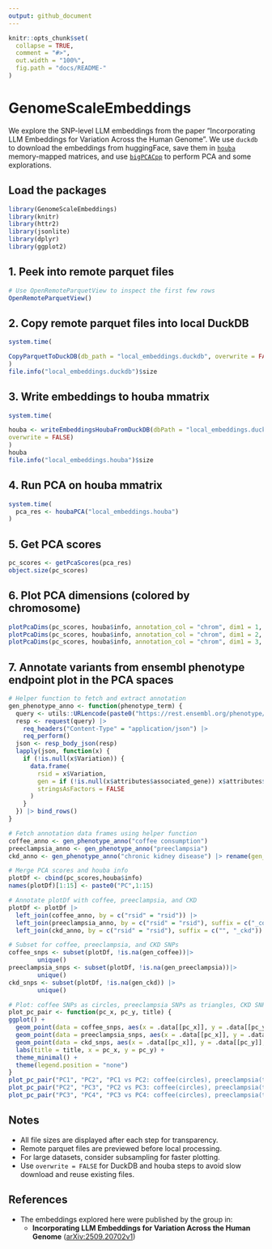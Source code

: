 ```yaml
---
output: github_document
---
```


```r
knitr::opts_chunk$set(
  collapse = TRUE,
  comment = "#>",
  out.width = "100%",
  fig.path = "docs/README-"
)
```

# GenomeScaleEmbeddings

We explore the SNP-level LLM embeddings from the paper "Incorporating LLM Embeddings for Variation Across the Human Genome".
We use `duckdb` to download the embeddings from huggingFace, save them in [`houba`](https://github.com/HervePerdry/houba) memory-mapped matrices, and use [`bigPCACpp`](https://github.com/fbertran/bigPCAcpp/) to perform PCA and some explorations.

## Load the packages

```r
library(GenomeScaleEmbeddings)
library(knitr)
library(httr2)
library(jsonlite)
library(dplyr)
library(ggplot2)
```

## 1. Peek into remote parquet files

```r
# Use OpenRemoteParquetView to inspect the first few rows
OpenRemoteParquetView()
```

## 2. Copy remote parquet files into local DuckDB

```r
system.time(

CopyParquetToDuckDB(db_path = "local_embeddings.duckdb", overwrite = FALSE)
)
file.info("local_embeddings.duckdb")$size
```

## 3. Write embeddings to houba mmatrix

```r
system.time(

houba <- writeEmbeddingsHoubaFromDuckDB(dbPath = "local_embeddings.duckdb", 
overwrite = FALSE)
)
houba
file.info("local_embeddings.houba")$size
```

## 4. Run PCA on houba mmatrix

```r
system.time(
  pca_res <- houbaPCA("local_embeddings.houba")
)
```

## 5. Get PCA scores

```r
pc_scores <- getPcaScores(pca_res)
object.size(pc_scores)
```

## 6. Plot PCA dimensions (colored by chromosome)

```r
plotPcaDims(pc_scores, houba$info, annotation_col = "chrom", dim1 = 1, dim2 = 2)
plotPcaDims(pc_scores, houba$info, annotation_col = "chrom", dim1 = 2, dim2 = 3)
plotPcaDims(pc_scores, houba$info, annotation_col = "chrom", dim1 = 3, dim2 = 4)
```

## 7. Annotate variants  from ensembl phenotype endpoint plot in the PCA spaces

```r
# Helper function to fetch and extract annotation
gen_phenotype_anno <- function(phenotype_term) {
  query <- utils::URLencode(paste0("https://rest.ensembl.org/phenotype/term/homo_sapiens/", phenotype_term))
  resp <- request(query) |>
    req_headers("Content-Type" = "application/json") |>
    req_perform()
  json <- resp_body_json(resp)
  lapply(json, function(x) {
    if (!is.null(x$Variation)) {
      data.frame(
        rsid = x$Variation,
        gen = if (!is.null(x$attributes$associated_gene)) x$attributes$associated_gene else NA,
        stringsAsFactors = FALSE
      )
    }
  }) |> bind_rows()
}

# Fetch annotation data frames using helper function
coffee_anno <- gen_phenotype_anno("coffee consumption")
preeclampsia_anno <- gen_phenotype_anno("preeclampsia")
ckd_anno <- gen_phenotype_anno("chronic kidney disease") |> rename(gen_ckd = gen)

# Merge PCA scores and houba info
plotDf <- cbind(pc_scores,houba$info)
names(plotDf)[1:15] <- paste0("PC",1:15)

# Annotate plotDf with coffee, preeclampsia, and CKD
plotDf <- plotDf |>
  left_join(coffee_anno, by = c("rsid" = "rsid")) |>
  left_join(preeclampsia_anno, by = c("rsid" = "rsid"), suffix = c("_coffee", "_preeclampsia")) |>
  left_join(ckd_anno, by = c("rsid" = "rsid"), suffix = c("", "_ckd"))

# Subset for coffee, preeclampsia, and CKD SNPs
coffee_snps <- subset(plotDf, !is.na(gen_coffee))|>
        unique()
preeclampsia_snps <- subset(plotDf, !is.na(gen_preeclampsia))|>
        unique()
ckd_snps <- subset(plotDf, !is.na(gen_ckd)) |>
        unique()

# Plot: coffee SNPs as circles, preeclampsia SNPs as triangles, CKD SNPs as squares
plot_pc_pair <- function(pc_x, pc_y, title) {
ggplot() +
  geom_point(data = coffee_snps, aes(x = .data[[pc_x]], y = .data[[pc_y]]), shape = 16, size = 2, alpha = 0.7) +
  geom_point(data = preeclampsia_snps, aes(x = .data[[pc_x]], y = .data[[pc_y]]), shape = 17, size = 2, alpha = 0.7) +
  geom_point(data = ckd_snps, aes(x = .data[[pc_x]], y = .data[[pc_y]], color = .data[["gen_ckd"]]), shape = 15, size = 2, alpha = 0.7) +
  labs(title = title, x = pc_x, y = pc_y) +
  theme_minimal() +
  theme(legend.position = "none")
}
plot_pc_pair("PC1", "PC2", "PC1 vs PC2: coffee(circles), preeclampsia(triangles), CKD(squares) ")
plot_pc_pair("PC2", "PC3", "PC2 vs PC3: coffee(circles), preeclampsia(triangles), CKD(squares)")
plot_pc_pair("PC3", "PC4", "PC3 vs PC4: coffee(circles), preeclampsia(triangles), CKD(squares)")
```


## Notes

- All file sizes are displayed after each step for transparency.
- Remote parquet files are previewed before local processing.
- For large datasets, consider subsampling for faster plotting.
- Use `overwrite = FALSE` for DuckDB and houba steps to avoid slow download and reuse existing files.

## References

- The embeddings explored  here were published by the group in:
  - **Incorporating LLM Embeddings for Variation Across the Human Genome** ([arXiv:2509.20702v1](https://arxiv.org/html/2509.20702v1))
